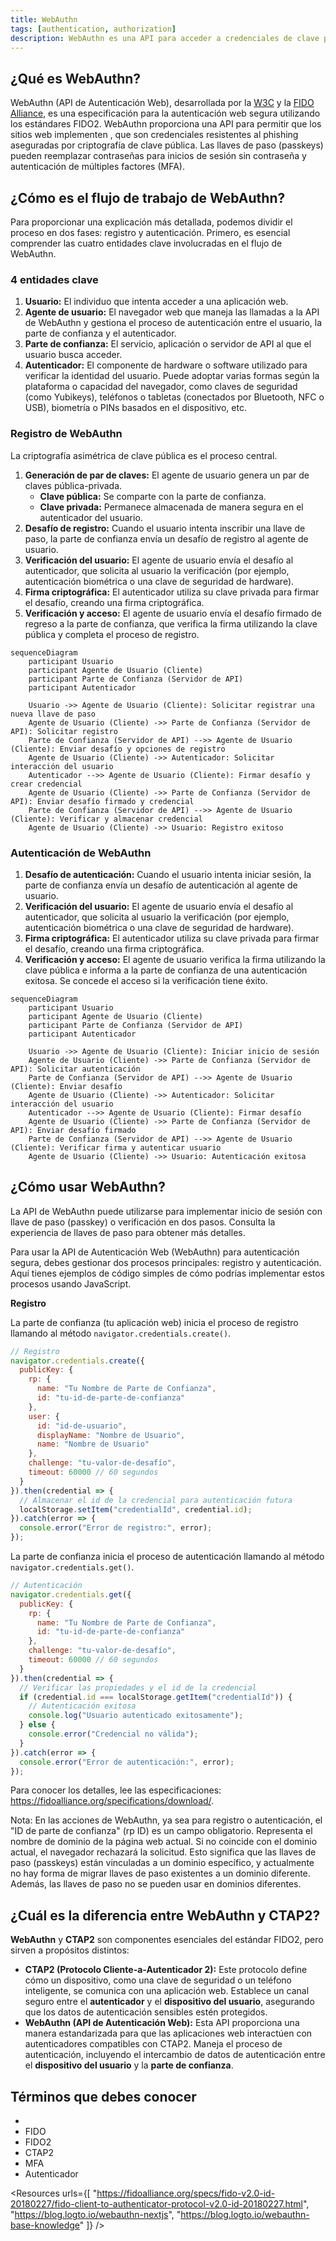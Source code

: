 ```yaml
---
title: WebAuthn
tags: [authentication, authorization]
description: WebAuthn es una API para acceder a credenciales de clave pública, facilitando la implementación de llaves de paso (passkeys).
---
```


## ¿Qué es WebAuthn?

WebAuthn (API de Autenticación Web), desarrollada por la [W3C](https://www.w3.org/) y la [FIDO Alliance](https://fidoalliance.org/), es una especificación para la autenticación web segura utilizando los estándares FIDO2. WebAuthn proporciona una API para permitir que los sitios web implementen <Ref slug="passkey" />, que son credenciales resistentes al phishing aseguradas por criptografía de clave pública. Las llaves de paso (passkeys) pueden reemplazar contraseñas para inicios de sesión sin contraseña y autenticación de múltiples factores (MFA).

## ¿Cómo es el flujo de trabajo de WebAuthn?

Para proporcionar una explicación más detallada, podemos dividir el proceso en dos fases: registro y autenticación. Primero, es esencial comprender las cuatro entidades clave involucradas en el flujo de WebAuthn.

### 4 entidades clave

1. **Usuario:** El individuo que intenta acceder a una aplicación web.
2. **Agente de usuario:** El navegador web que maneja las llamadas a la API de WebAuthn y gestiona el proceso de autenticación entre el usuario, la parte de confianza y el autenticador.
3. **Parte de confianza:** El servicio, aplicación o servidor de API al que el usuario busca acceder.
4. **Autenticador:** El componente de hardware o software utilizado para verificar la identidad del usuario. Puede adoptar varias formas según la plataforma o capacidad del navegador, como claves de seguridad (como Yubikeys), teléfonos o tabletas (conectados por Bluetooth, NFC o USB), biometría o PINs basados en el dispositivo, etc.

### Registro de WebAuthn

La criptografía asimétrica de clave pública es el proceso central.

1. **Generación de par de claves:**
   El agente de usuario genera un par de claves pública-privada.
   - **Clave pública:** Se comparte con la parte de confianza.
   - **Clave privada:** Permanece almacenada de manera segura en el autenticador del usuario.
2. **Desafío de registro:**
   Cuando el usuario intenta inscribir una llave de paso, la parte de confianza envía un desafío de registro al agente de usuario.
3. **Verificación del usuario:**
   El agente de usuario envía el desafío al autenticador, que solicita al usuario la verificación (por ejemplo, autenticación biométrica o una clave de seguridad de hardware).
4. **Firma criptográfica:** 
   El autenticador utiliza su clave privada para firmar el desafío, creando una firma criptográfica.
5. **Verificación y acceso:**
   El agente de usuario envía el desafío firmado de regreso a la parte de confianza, que verifica la firma utilizando la clave pública y completa el proceso de registro.

```mermaid
sequenceDiagram
	participant Usuario
	participant Agente de Usuario (Cliente)
	participant Parte de Confianza (Servidor de API) 
	participant Autenticador

	Usuario ->> Agente de Usuario (Cliente): Solicitar registrar una nueva llave de paso
	Agente de Usuario (Cliente) ->> Parte de Confianza (Servidor de API): Solicitar registro
	Parte de Confianza (Servidor de API) -->> Agente de Usuario (Cliente): Enviar desafío y opciones de registro
	Agente de Usuario (Cliente) ->> Autenticador: Solicitar interacción del usuario
	Autenticador -->> Agente de Usuario (Cliente): Firmar desafío y crear credencial
	Agente de Usuario (Cliente) ->> Parte de Confianza (Servidor de API): Enviar desafío firmado y credencial
	Parte de Confianza (Servidor de API) -->> Agente de Usuario (Cliente): Verificar y almacenar credencial
	Agente de Usuario (Cliente) ->> Usuario: Registro exitoso
```

### Autenticación de WebAuthn

1. **Desafío de autenticación:**
   Cuando el usuario intenta iniciar sesión, la parte de confianza envía un desafío de autenticación al agente de usuario.
2. **Verificación del usuario:**
   El agente de usuario envía el desafío al autenticador, que solicita al usuario la verificación (por ejemplo, autenticación biométrica o una clave de seguridad de hardware).
3. **Firma criptográfica:**
   El autenticador utiliza su clave privada para firmar el desafío, creando una firma criptográfica.
4. **Verificación y acceso:**
   El agente de usuario verifica la firma utilizando la clave pública e informa a la parte de confianza de una autenticación exitosa. Se concede el acceso si la verificación tiene éxito.

```mermaid
sequenceDiagram
	participant Usuario
	participant Agente de Usuario (Cliente)
	participant Parte de Confianza (Servidor de API)
	participant Autenticador

	Usuario ->> Agente de Usuario (Cliente): Iniciar inicio de sesión
	Agente de Usuario (Cliente) ->> Parte de Confianza (Servidor de API): Solicitar autenticación
	Parte de Confianza (Servidor de API) -->> Agente de Usuario (Cliente): Enviar desafío
	Agente de Usuario (Cliente) ->> Autenticador: Solicitar interacción del usuario
	Autenticador -->> Agente de Usuario (Cliente): Firmar desafío
	Agente de Usuario (Cliente) ->> Parte de Confianza (Servidor de API): Enviar desafío firmado
	Parte de Confianza (Servidor de API) -->> Agente de Usuario (Cliente): Verificar firma y autenticar usuario
	Agente de Usuario (Cliente) ->> Usuario: Autenticación exitosa
```

## ¿Cómo usar WebAuthn?

La API de WebAuthn puede utilizarse para implementar inicio de sesión con llave de paso (passkey) o verificación en dos pasos. Consulta la experiencia de llaves de paso para obtener más detalles.

Para usar la API de Autenticación Web (WebAuthn) para autenticación segura, debes gestionar dos procesos principales: registro y autenticación. Aquí tienes ejemplos de código simples de cómo podrías implementar estos procesos usando JavaScript.

**Registro**

La parte de confianza (tu aplicación web) inicia el proceso de registro llamando al método `navigator.credentials.create()`.

```jsx
// Registro
navigator.credentials.create({
  publicKey: {
    rp: {
      name: "Tu Nombre de Parte de Confianza",
      id: "tu-id-de-parte-de-confianza"
    },
    user: {
      id: "id-de-usuario",
      displayName: "Nombre de Usuario",
      name: "Nombre de Usuario"
    },
    challenge: "tu-valor-de-desafío",
    timeout: 60000 // 60 segundos
  }
}).then(credential => {
  // Almacenar el id de la credencial para autenticación futura
  localStorage.setItem("credentialId", credential.id);
}).catch(error => {
  console.error("Error de registro:", error);
});
```

La parte de confianza inicia el proceso de autenticación llamando al método `navigator.credentials.get()`.

```jsx
// Autenticación
navigator.credentials.get({
  publicKey: {
    rp: {
      name: "Tu Nombre de Parte de Confianza",
      id: "tu-id-de-parte-de-confianza"
    },
    challenge: "tu-valor-de-desafío",
    timeout: 60000 // 60 segundos
  }
}).then(credential => {
  // Verificar las propiedades y el id de la credencial
  if (credential.id === localStorage.getItem("credentialId")) {
    // Autenticación exitosa
    console.log("Usuario autenticado exitosamente");
  } else {
    console.error("Credencial no válida");
  }
}).catch(error => {
  console.error("Error de autenticación:", error);
});
```

Para conocer los detalles, lee las especificaciones: https://fidoalliance.org/specifications/download/.

Nota: En las acciones de WebAuthn, ya sea para registro o autenticación, el "ID de parte de confianza" (rp ID) es un campo obligatorio. Representa el nombre de dominio de la página web actual. Si no coincide con el dominio actual, el navegador rechazará la solicitud. Esto significa que las llaves de paso (passkeys) están vinculadas a un dominio específico, y actualmente no hay forma de migrar llaves de paso existentes a un dominio diferente. Además, las llaves de paso no se pueden usar en dominios diferentes.

## ¿Cuál es la diferencia entre WebAuthn y CTAP2?

**WebAuthn** y **CTAP2** son componentes esenciales del estándar FIDO2, pero sirven a propósitos distintos:

- **CTAP2 (Protocolo Cliente-a-Autenticador 2):** Este protocolo define cómo un dispositivo, como una clave de seguridad o un teléfono inteligente, se comunica con una aplicación web. Establece un canal seguro entre el **autenticador** y el **dispositivo del usuario**, asegurando que los datos de autenticación sensibles estén protegidos.
- **WebAuthn (API de Autenticación Web):** Esta API proporciona una manera estandarizada para que las aplicaciones web interactúen con autenticadores compatibles con CTAP2. Maneja el proceso de autenticación, incluyendo el intercambio de datos de autenticación entre el **dispositivo del usuario** y la **parte de confianza**.

## Términos que debes conocer

- <Ref slug="passkey" />
- FIDO
- FIDO2
- CTAP2
- MFA
- Autenticador

<Resources
  urls={[
    "https://fidoalliance.org/specs/fido-v2.0-id-20180227/fido-client-to-authenticator-protocol-v2.0-id-20180227.html",
    "https://blog.logto.io/webauthn-nextjs",
    "https://blog.logto.io/webauthn-base-knowledge"
  ]}
/>